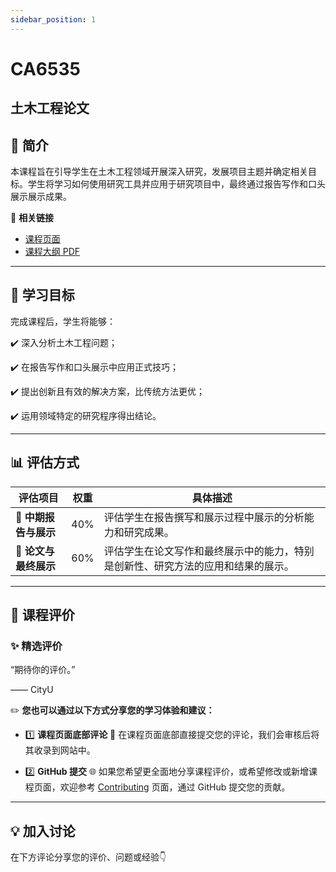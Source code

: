 ```yaml
---
sidebar_position: 1
---
```


# CA6535
## 土木工程论文

## **📘 简介**
本课程旨在引导学生在土木工程领域开展深入研究，发展项目主题并确定相关目标。学生将学习如何使用研究工具并应用于研究项目中，最终通过报告写作和口头展示展示成果。

🔗 **相关链接**
- [课程页面](https://www.cityu.edu.hk/catalogue/pg/202425/course/CA6535.htm)
- [课程大纲 PDF](https://www.cityu.edu.hk/catalogue/pg/202425/course/CA6535.pdf)

---

## **🎯 学习目标**

完成课程后，学生将能够：

✔️ 深入分析土木工程问题；

✔️ 在报告写作和口头展示中应用正式技巧；

✔️ 提出创新且有效的解决方案，比传统方法更优；

✔️ 运用领域特定的研究程序得出结论。

---

## **📊 评估方式**

| **评估项目**          | **权重** | **具体描述**                                                                                       |
|----------------------|---------|---------------------------------------------------------------------------------------------------|
| **📝 中期报告与展示**   | 40%     | 评估学生在报告撰写和展示过程中展示的分析能力和研究成果。                                              |
| **📝 论文与最终展示**   | 60%     | 评估学生在论文写作和最终展示中的能力，特别是创新性、研究方法的应用和结果的展示。                   |

---

## **💬 课程评价**

### ✨ **精选评价**
<div className={commentStyles.commentBox}>
    <p className={commentStyles.commentText}>
        “期待你的评价。”
    </p>
    <p className={commentStyles.commentAuthor}>—— CityU</p>
</div>

✏️ **您也可以通过以下方式分享您的学习体验和建议：**

- 1️⃣ **课程页面底部评论**
💬 在课程页面底部直接提交您的评论，我们会审核后将其收录到网站中。

- 2️⃣ **GitHub 提交**
🌐 如果您希望更全面地分享课程评价，或希望修改或新增课程页面，欢迎参考 [Contributing](https://penjc.github.io/CityU/contributing) 页面，通过 GitHub 提交您的贡献。

---

## **💡 加入讨论**

在下方评论分享您的评价、问题或经验👇
<Utterances />